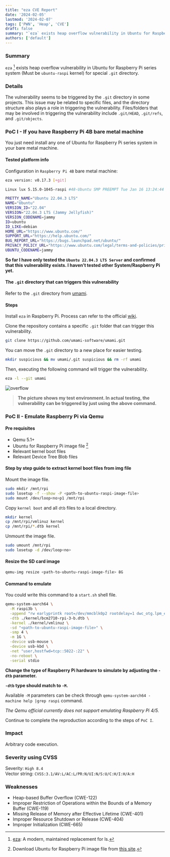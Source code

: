```yaml
---
title: "eza CVE Report"
date: '2024-02-05'
lastmod: '2024-02-07'
tags: ['PWN', 'Heap', 'CVE']
draft: false
summary: "`eza` exists heap overflow vulnerability in Ubuntu for Raspberry Pi series system (Must be `ubuntu-raspi` kernel) for special `.git` directory."
authors: ['default']
---
```


### Summary

`eza` [^1] exists heap overflow vulnerability in Ubuntu for Raspberry Pi series
system (Must be `ubuntu-raspi` kernel) for special `.git` directory.

### Details

The vulnerability seems to be triggered by the `.git` directory in some
projects. This issue may be related to specific files, and the directory
structure also plays a role in triggering the vulnerability. Files/folders
that may be involved in triggering the vulnerability include `.git/HEAD`,
`.git/refs`, and `.git/objects`.

### PoC I - If you have Raspberry Pi 4B bare metal machine

You just need install any one of Ubuntu for Raspberry Pi series system in your
bare metal machine.

#### Tested platform info

Configuration in `Raspberry Pi 4B` bare metal machine:

```bash
eza version: v0.17.3 [+git]

Linux lux 5.15.0-1045-raspi #48-Ubuntu SMP PREEMPT Tue Jan 16 13:24:44 UTC 2024 aarch64 aarch64 aarch64 GNU/Linux

PRETTY_NAME="Ubuntu 22.04.3 LTS"
NAME="Ubuntu"
VERSION_ID="22.04"
VERSION="22.04.3 LTS (Jammy Jellyfish)"
VERSION_CODENAME=jammy
ID=ubuntu
ID_LIKE=debian
HOME_URL="https://www.ubuntu.com/"
SUPPORT_URL="https://help.ubuntu.com/"
BUG_REPORT_URL="https://bugs.launchpad.net/ubuntu/"
PRIVACY_POLICY_URL="https://www.ubuntu.com/legal/terms-and-policies/privacy-policy"
UBUNTU_CODENAME=jammy
```

**So far I have only tested the `Ubuntu 22.04.3 LTS Server` and confirmed that
this vulnerability exists. I haven’t tested other System/Raspberry Pi yet.**

#### The `.git` directory that can triggers this vulnerability

Refer to the `.git` directory from [umami](https://github.com/umami-software/umami).

#### Steps

Install `eza` in Raspberry Pi.
Process can refer to the official [wiki](https://github.com/eza-community/eza/blob/main/INSTALL.md).

Clone the repository contains a specific `.git` folder that can trigger this
vulnerability.

```bash
git clone https://github.com/umami-software/umami.git
```

You can move the `.git` directory to a new place for easier testing.

```bash
mkdir suspicious && mv umami/.git suspicious && rm -rf umami
```

Then, executing the following command will trigger the vulnerability.

```bash
eza -l --git umami
```

![overflow](https://s11.ax1x.com/2024/02/07/pF1fNkT.png)

> **The picture shows my test environment. In actual testing, the vulnerability can be triggered by just using the above command.**

### PoC II - Emulate Raspberry Pi via Qemu

#### Pre requisites

- Qemu 5.1+
- Ubuntu for Raspberry Pi image file [^2]
- Relevant kernel boot files
- Relevant Device Tree Blob files

#### Step by step guide to extract kernel boot files from img file

Mount the image file.

```bash
sudo mkdir /mnt/rpi
sudo losetup -f --show -P <path-to-ubuntu-raspi-image-file>
sudo mount /dev/loop<no>p1 /mnt/rpi
```

Copy `kernel boot` and all `dtb` files to a local directory.

```bash
mkdir kernel
cp /mnt/rpi/vmlinuz kernel
cp /mnt/rpi/*.dtb kernel
```

Unmount the image file.

```bash
sudo umount /mnt/rpi
sudo losetup -d /dev/loop<no>
```

#### Resize the SD card image

```bash
qemu-img resize <path-to-ubuntu-raspi-image-file> 8G
```

#### Command to emulate

You could write this command to a `start.sh` shell file.

```bash
qemu-system-aarch64 \
  -M raspi3b \
  -append "rw earlyprintk root=/dev/mmcblk0p2 rootdelay=1 dwc_otg.lpm_enable=0 rootfstype=ext4 loglevel=8 console=ttyAMA0,115200" \
  -dtb ./kernel/bcm2710-rpi-3-b.dtb \
  -kernel ./kernel/vmlinuz \
  -sd "<path-to-ubuntu-raspi-image-file>" \
  -smp 4 \
  -m 1G \
  -device usb-mouse \
  -device usb-kbd \
  -net "user,hostfwd=tcp::5022-:22" \
  -no-reboot \
  -serial stdio
```

**Change the type of Raspberry Pi hardware to simulate by adjusting the `-dtb`
parameter.**

**`-dtb` type should match to `-M`.**

Available `-M` parameters can be check through `qemu-system-aarch64 -machine help |grep raspi` command.

*The Qemu official currently does not support emulating Raspberry Pi 4/5.*

Continue to complete the reproduction according to the steps of `PoC I`.

### Impact

Arbitrary code execution.

### Severity using CVSS

Severity: `High 8.4`<br />
Vector string: `CVSS:3.1/AV:L/AC:L/PR:N/UI:N/S:U/C:H/I:H/A:H`

### Weaknesses

 - Heap-based Buffer Overflow (CWE-122)
 - Improper Restriction of Operations within the Bounds of a Memory Buffer (CWE-119)
 - Missing Release of Memory after Effective Lifetime (CWE-401)
 - Improper Resource Shutdown or Release (CWE-404)
 - Improper Initialization (CWE-665)

[^1]: [eza](https://github.com/eza-community/eza/tree/main): A modern, maintained replacement for ls.
[^2]: Download Ubuntu for Raspberry Pi image file from [this site](https://ubuntu.com/download/raspberry-pi).

